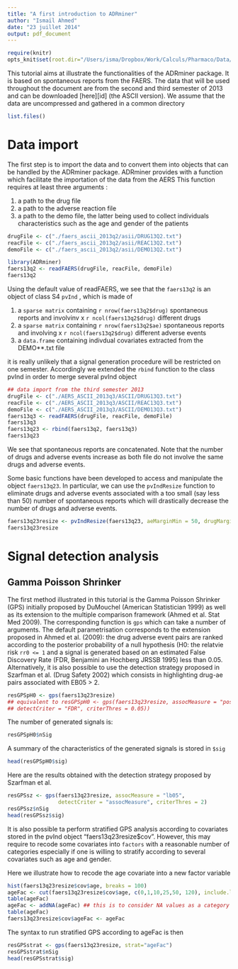 ```yaml
---
title: "A first introduction to ADRminer"
author: "Ismaïl Ahmed"
date: "23 juillet 2014"
output: pdf_document
---
```


```r
require(knitr)
opts_knit$set(root.dir="/Users/isma/Dropbox/Work/Calculs/Pharmaco/Data/FAERS")
```

This tutorial aims at illustrate the functionalities of the ADRminer package. It is based on 
spontaneous reports from the FAERS. The data that will be used throughout the document are
from the second and third semester of 2013 and can be downloaded [here][id] (the ASCII version). 
We assume that the data are uncompressed and gathered in a common directory
```r
list.files()
```

# Data import

The first step is to import the data and to convert them into objects that can be handled by 
the ADRminer package. ADRminer provides with a function which facilitate the importation of the data from the AERS
This function requires at least three arguments :

1. a path to the drug file
2. a path to the adverse reaction file
3. a path to the demo file, the latter being used to collect individuals characteristics such as the age and gender of the patients

```r
drugFile <- c("./faers_ascii_2013q2/asii/DRUG13Q2.txt")
reacFile <- c("./faers_ascii_2013q2/asii/REAC13Q2.txt")
demoFile <- c("./faers_ascii_2013q2/asii/DEMO13Q2.txt")

library(ADRminer)
faers13q2 <- readFAERS(drugFile, reacFile, demoFile)
faers13q2
```
Using the default value of readFAERS, we see that the `faers13q2` is an object of class S4 `pvInd` , which is made of 

1. a `sparse matrix` containing `r nrow(faers13q2$drug)` spontaneous reports and involvinv x `r ncol(faers13q2$drug)` different drugs
2. a `sparse matrix` containing `r nrow(faers13q2$ae)` spontaneous reports and involving x `r ncol(faers13q2$drug)` different adverse events
3. a `data.frame` containing indivdual covariates extracted from the DEMO**.txt file

it is really unlikely that a signal generation procedure will be restricted on one semester. Accordingly we extended the `rbind` function to the class pvInd in order to merge several pvInd object

```r
## data import from the third semester 2013
drugFile <- c("./AERS_ASCII_2013q3/ASCII/DRUG13Q3.txt")
reacFile <- c("./AERS_ASCII_2013q3/ASCII/REAC13Q3.txt")
demoFile <- c("./AERS_ASCII_2013q3/ASCII/DEMO13Q3.txt")
faers13q3 <- readFAERS(drugFile, reacFile, demoFile)
faers13q3
faers13q23 <- rbind(faers13q2, faers13q3)
faers13q23
```

We see that spontaneous reports are concatenated. Note that the number of drugs and adverse events increase as both file do not involve the same drugs and adverse events.

Some basic functions have been developed to access and manipulate the object `faers13q23`.
In particular, we can use the `pvIndResize` function to eliminate drugs and adverse events associated with a too small (say less than 50) number of spontaneous reports which will drastically decrease the number of drugs and adverse events.
```r
faers13q23resize <- pvIndResize(faers13q23, aeMarginMin = 50, drugMarginMin = 50)
faers13q23resize
```

# Signal detection analysis
## Gamma Poisson Shrinker
The first method illustrated in this tutorial is the Gamma Poisson Shrinker (GPS) initially proposed by DuMouchel (American Statistician 1999) as well as its extension to the multiple comparison framework (Ahmed et al. Stat Med 2009). The corresponding function is `gps` which can take a number of arguments. The default parametrisation corresponds to the extension proposed in Ahmed et al. (2009): the drug adverse event pairs are ranked according to the posterior probability of a null hypothesis (H0: the relatvie risk `rr0 <= 1` and a signal is generated based on an estimated False Discovery Rate (FDR, Benjamini an Hochberg JRSSB 1995) less than 0.05. Alternatively, it is also possible to use the detection strategy proposed in Szarfman et al. (Drug Safety 2002) which consists in highlighting drug-ae pairs associated with EB05 > 2. 
```r
resGPSpH0 <- gps(faers13q23resize)
## equivalent to resGPSpH0 <- gps(faers13q23resize, assocMeasure = "posH0", 
## detectCriter = "FDR", criterThres = 0.05))
```

The number of generated signals is:
```r
resGPSpH0$nSig 
```
A summary of the characteristics of the generated signals is stored in `$sig`
```r
head(resGPSpH0$sig)
```

Here are the results obtained with the detection strategy proposed by Szarfman et al.
```r
resGPSsz <- gps(faers13q23resize, assocMeasure = "lb05", 
                detectCriter = "assocMeasure", criterThres = 2)
resGPSsz$nSig
head(resGPSsz$sig) 
```

It is also possible ta perform stratified GPS analysis according to covariates stored in the pvInd object "faers13q23resize$cov". However, this may require to recode some covariates into `factors` with a reasonable number of categories especially if one is willing to stratify according to several covariates such as age and gender.

Here we illustrate how to recode the age covariate into a new factor variable
```r
hist(faers13q23resize$cov$age, breaks = 100)
ageFac <- cut(faers13q23resize$cov$age, c(0,1,10,25,50, 120), include.lowest = T)
table(ageFac)
ageFac <- addNA(ageFac) ## this is to consider NA values as a category
table(ageFac)
faers13q23resize$cov$ageFac <- ageFac
```

The syntax to run stratified GPS according to ageFac is then
```r
resGPSstrat <- gps(faers13q23resize, strat="ageFac")
resGPSstrat$nSig
head(resGPSstrat$sig) 
```


[idFAERS]: http://www.fda.gov/Drugs/GuidanceComplianceRegulatoryInformation/Surveillance/AdverseDrugEffects/ucm082193.htm
